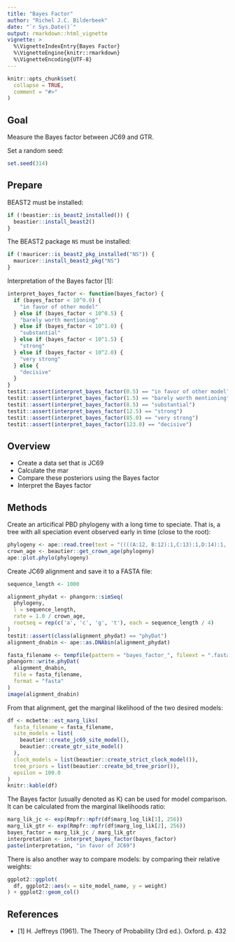 ```yaml
---
title: "Bayes Factor"
author: "Richel J.C. Bilderbeek"
date: "`r Sys.Date()`"
output: rmarkdown::html_vignette
vignette: >
  %\VignetteIndexEntry{Bayes Factor}
  %\VignetteEngine{knitr::rmarkdown}
  %\VignetteEncoding{UTF-8}
---
```


```r
knitr::opts_chunk$set(
  collapse = TRUE,
  comment = "#>"
)
```

## Goal

Measure the Bayes factor between JC69 and GTR.

Set a random seed:

```r
set.seed(314)
```


## Prepare

BEAST2 must be installed:

```r
if (!beastier::is_beast2_installed()) {
  beastier::install_beast2()
}
```

The BEAST2 package `NS` must be installed:

```r
if (!mauricer::is_beast2_pkg_installed("NS")) {
  mauricer::install_beast2_pkg("NS")
}
```

Interpretation of the Bayes factor [1]:

```r
interpret_bayes_factor <- function(bayes_factor) {
  if (bayes_factor < 10^0.0) {
    "in favor of other model"
  } else if (bayes_factor < 10^0.5) {
    "barely worth mentioning"
  } else if (bayes_factor < 10^1.0) {
    "substantial"
  } else if (bayes_factor < 10^1.5) {
    "strong"
  } else if (bayes_factor < 10^2.0) {
    "very strong"
  } else {
    "decisive"
  }
}
testit::assert(interpret_bayes_factor(0.5) == "in favor of other model")
testit::assert(interpret_bayes_factor(1.5) == "barely worth mentioning")
testit::assert(interpret_bayes_factor(8.5) == "substantial")
testit::assert(interpret_bayes_factor(12.5) == "strong")
testit::assert(interpret_bayes_factor(85.0) == "very strong")
testit::assert(interpret_bayes_factor(123.0) == "decisive")
```

## Overview

 * Create a data set that *is* JC69
 * Calculate the mar
 * Compare these posteriors using the Bayes factor
 * Interpret the Bayes factor

## Methods

Create an articifical PBD phylogeny with a long time to speciate. That is,
a tree with all speciation event observed early in time (close to the root):
 
```r
phylogeny <- ape::read.tree(text = "((((A:12, B:12):1,C:13):1,D:14):1, E:15);")
crown_age <- beautier::get_crown_age(phylogeny)
ape::plot.phylo(phylogeny)
```

Create JC69 alignment and save it to a FASTA file:

```r
sequence_length <- 1000

alignment_phydat <- phangorn::simSeq(
  phylogeny,
  l = sequence_length,
  rate = 1.0 / crown_age,
  rootseq = rep(c('a', 'c', 'g', 't'), each = sequence_length / 4)
)
testit::assert(class(alignment_phydat) == "phyDat")
alignment_dnabin <- ape::as.DNAbin(alignment_phydat)

fasta_filename <- tempfile(pattern = "bayes_factor_", fileext = ".fasta")
phangorn::write.phyDat(
  alignment_dnabin,
  file = fasta_filename,
  format = "fasta"
)
image(alignment_dnabin)
```

From that alignment, get the marginal likelihood of the two desired models:


```r
df <- mcbette::est_marg_liks(
  fasta_filename = fasta_filename, 
  site_models = list(
    beautier::create_jc69_site_model(), 
    beautier::create_gtr_site_model()
  ),
  clock_models = list(beautier::create_strict_clock_model()),
  tree_priors = list(beautier::create_bd_tree_prior()),
  epsilon = 100.0
)
knitr::kable(df)
```

The Bayes factor (usually denoted as K) can be used for model comparison. 
It can be calculated from the marginal likelihoods ratio:

```r
marg_lik_jc <- exp(Rmpfr::mpfr(df$marg_log_lik[1], 256)) 
marg_lik_gtr <- exp(Rmpfr::mpfr(df$marg_log_lik[2], 256))
bayes_factor = marg_lik_jc / marg_lik_gtr
interpretation <- interpret_bayes_factor(bayes_factor)
paste(interpretation, "in favor of JC69")
```

There is also another way to compare models: by comparing their relative weights:

```r
ggplot2::ggplot(
  df, ggplot2::aes(x = site_model_name, y = weight)
) + ggplot2::geom_col()
```

## References

 * [1] H. Jeffreys (1961). The Theory of Probability (3rd ed.). Oxford. p. 432

